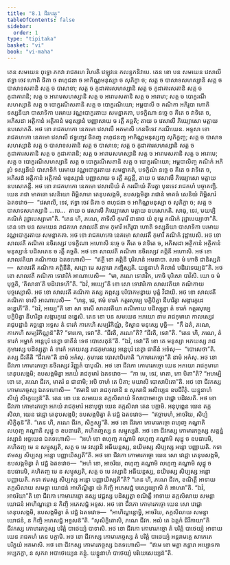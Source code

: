 ```yaml
---
title: "8.1 ជីវកវត្ថុ"
tableOfContents: false
sidebar:
  order: 1
type: "tipitaka"
basket: "vi"
book: "vi-maha"
---
```



<DynamicBreadcrumb />

<Division number="326" book="vi-maha">

<Paragraph number="1558" book="vi-maha">
តេន សមយេន ពុទ្ធោ ភគវា រាជគហេ វិហរតិ វេឡុវនេ កលន្ទកនិវាបេ. តេន ខោ បន សមយេន វេសាលី ឥទ្ធា ចេវ ហោតិ ផិតា ច ពហុជនា ច អាកិណ្ណមនុស្សា ច សុភិក្ខា ច; សត្ត ច បាសាទសហស្សានិ សត្ត ច បាសាទសតានិ សត្ត ច បាសាទា; សត្ត ច កូដាគារសហស្សានិ សត្ត ច កូដាគារសតានិ សត្ត ច កូដាគារានិ; សត្ត ច អារាមសហស្សានិ សត្ត ច អារាមសតានិ សត្ត ច អារាមា; សត្ត ច បោក្ខរណីសហស្សានិ សត្ត ច បោក្ខរណីសតានិ សត្ត ច បោក្ខរណិយោ; អម្ពបាលី ច គណិកា អភិរូបា ហោតិ ទស្សនីយា បាសាទិកា បរមាយ វណ្ណបោក្ខរតាយ សមន្នាគតា, បទក្ខិណា នច្ចេ ច គីតេ ច វាទិតេ ច, អភិសដា អត្ថិកានំ អត្ថិកានំ មនុស្សានំ បញ្ញាសាយ ច រត្តឹ គច្ឆតិ; តាយ ច វេសាលី ភិយ្យោសោ មត្តាយ ឧបសោភតិ. អថ ខោ រាជគហកោ នេគមោ វេសាលឹ អគមាសិ កេនចិទេវ ករណីយេន. អទ្ទសា ខោ រាជគហកោ នេគមោ វេសាលឹ ឥទ្ធញ្ចេវ ផិតញ្ច ពហុជនញ្ច អាកិណ្ណមនុស្សញ្ច សុភិក្ខញ្ច; សត្ត ច បាសាទសហស្សានិ សត្ត ច បាសាទសតានិ សត្ត ច បាសាទេ; សត្ត ច កូដាគារសហស្សានិ សត្ត ច កូដាគារសតានិ សត្ត ច កូដាគារានិ; សត្ត ច អារាមសហស្សានិ សត្ត ច អារាមសតានិ សត្ត ច អារាមេ; សត្ត ច បោក្ខរណីសហស្សានិ សត្ត ច បោក្ខរណីសតានិ សត្ត ច បោក្ខរណិយោ; អម្ពបាលិញ្ច គណិកំ អភិរូបំ ទស្សនីយំ បាសាទិកំ បរមាយ វណ្ណបោក្ខរតាយ សមន្នាគតំ, បទក្ខិណំ នច្ចេ ច គីតេ ច វាទិតេ ច, អភិសដំ អត្ថិកានំ អត្ថិកានំ មនុស្សានំ បញ្ញាសាយ ច រត្តឹ គច្ឆន្តឹ, តាយ ច វេសាលឹ ភិយ្យោសោ មត្តាយ ឧបសោភន្តឹ.
</Paragraph>

</Division>
<Division number="327" book="vi-maha">

<Paragraph number="1559" book="vi-maha">
អថ ខោ រាជគហកោ នេគមោ វេសាលិយំ តំ ករណីយំ តីរេត្វា បុនទេវ រាជគហំ បច្ចាគញ្ឆិ. យេន រាជា មាគធោ សេនិយោ ពិម្ពិសារោ តេនុបសង្កមិ, ឧបសង្កមិត្វា រាជានំ មាគធំ សេនិយំ ពិម្ពិសារំ ឯតទវោច—  “វេសាលី, ទេវ, ឥទ្ធា ចេវ ផិតា ច ពហុជនា ច អាកិណ្ណមនុស្សា ច សុភិក្ខា ច; សត្ត ច បាសាទសហស្សានិ …បេ…  តាយ ច វេសាលី ភិយ្យោសោ មត្តាយ ឧបសោភតិ. សាធុ, ទេវ, មយម្បិ គណិកំ វុដ្ឋាបេស្សាមា”តិ. “តេន ហិ, ភណេ, តាទិសឹ កុមារឹ ជានាថ យំ តុម្ហេ គណិកំ វុដ្ឋាបេយ្យាថា”តិ.
</Paragraph>

<Paragraph number="1560" book="vi-maha">
តេន ខោ បន សមយេន រាជគហេ សាលវតី នាម កុមារី អភិរូបា ហោតិ ទស្សនីយា បាសាទិកា បរមាយ វណ្ណបោក្ខរតាយ សមន្នាគតា. អថ ខោ រាជគហកោ នេគមោ សាលវតឹ កុមារឹ គណិកំ វុដ្ឋាបេសិ. អថ ខោ សាលវតី គណិកា នចិរស្សេវ បទក្ខិណា អហោសិ នច្ចេ ច គីតេ ច វាទិតេ ច, អភិសដា អត្ថិកានំ អត្ថិកានំ មនុស្សានំ បដិសតេន ច រត្តឹ គច្ឆតិ. អថ ខោ សាលវតី គណិកា នចិរស្សេវ គព្ភិនី អហោសិ. អថ ខោ សាលវតិយា គណិកាយ ឯតទហោសិ—  “ឥត្ថី ខោ គព្ភិនី បុរិសានំ អមនាបា. សចេ មំ កោចិ ជានិស្សតិ—  សាលវតី គណិកា គព្ភិនីតិ, សព្ពោ មេ សក្ការោ ភញ្ជិស្សតិ. យន្នូនាហំ គិលានំ បដិវេទេយ្យន៑”តិ. អថ ខោ សាលវតី គណិកា ទោវារិកំ អាណាបេសិ—  “មា, ភណេ ទោវារិក, កោចិ បុរិសោ បាវិសិ. យោ ច មំ បុច្ឆតិ, ‘គិលានា’តិ បដិវេទេហី”តិ. “ឯវំ, អយ្យេ”តិ ខោ សោ ទោវារិកោ សាលវតិយា គណិកាយ បច្ចស្សោសិ. អថ ខោ សាលវតី គណិកា តស្ស គព្ភស្ស បរិបាកមន្វាយ បុត្តំ វិជាយិ. អថ ខោ សាលវតី គណិកា ទាសឹ អាណាបេសិ—  “ហន្ទ, ជេ, ឥមំ ទារកំ កត្តរសុប្បេ បក្ខិបិត្វា នីហរិត្វា សង្ការកូដេ ឆឌ្ឌេហី”តិ. “ឯវំ, អយ្យេ”តិ ខោ សា ទាសី សាលវតិយា គណិកាយ បដិស្សុត្វា តំ ទារកំ កត្តរសុប្បេ បក្ខិបិត្វា នីហរិត្វា សង្ការកូដេ ឆឌ្ឌេសិ.
</Paragraph>

</Division>
<Division number="328" book="vi-maha">

<Paragraph number="1561" book="vi-maha">
តេន ខោ បន សមយេន អភយោ នាម រាជកុមារោ កាលស្សេវ រាជុបដ្ឋានំ គច្ឆន្តោ អទ្ទស តំ ទារកំ កាកេហិ សម្បរិកិណ្ណំ, ទិស្វាន មនុស្សេ បុច្ឆិ—  “កឹ ឯតំ, ភណេ, កាកេហិ សម្បរិកិណ្ណន៑”តិ? “ទារកោ, ទេវា”តិ. “ជីវតិ, ភណេ”តិ? “ជីវតិ, ទេវា”តិ. “តេន ហិ, ភណេ, តំ ទារកំ អម្ហាកំ អន្តេបុរំ នេត្វា ធាតីនំ ទេថ បោសេតុន៑”តិ. “ឯវំ, ទេវា”តិ ខោ តេ មនុស្សា អភយស្ស រាជកុមារស្ស បដិស្សុត្វា តំ ទារកំ អភយស្ស រាជកុមារស្ស អន្តេបុរំ នេត្វា ធាតីនំ អទំសុ—  “បោសេថា”តិ. តស្ស ជីវតីតិ “ជីវកោ”តិ នាមំ អកំសុ. កុមារេន បោសាបិតោតិ “កោមារភច្ចោ”តិ នាមំ អកំសុ. អថ ខោ ជីវកោ កោមារភច្ចោ នចិរស្សេវ វិញ្ញុតំ បាបុណិ. អថ ខោ ជីវកោ កោមារភច្ចោ យេន អភយោ រាជកុមារោ តេនុបសង្កមិ; ឧបសង្កមិត្វា អភយំ រាជកុមារំ ឯតទវោច—  “កា មេ, ទេវ, មាតា, កោ បិតា”តិ? “អហម្បិ ខោ តេ, ភណេ ជីវក, មាតរំ ន ជានាមិ; អបិ ចាហំ តេ បិតា; មយាសិ បោសាបិតោ”តិ. អថ ខោ ជីវកស្ស កោមារភច្ចស្ស ឯតទហោសិ—  “ឥមានិ ខោ រាជកុលានិ ន សុករានិ អសិប្បេន ឧបជីវិតុំ. យន្នូនាហំ សិប្បំ សិក្ខេយ្យន៑”តិ.
</Paragraph>

</Division>
<Division number="329" book="vi-maha">

<Paragraph number="1562" book="vi-maha">
តេន ខោ បន សមយេន តក្កសិលាយំ ទិសាបាមោក្ខោ វេជ្ជោ បដិវសតិ. អថ ខោ ជីវកោ កោមារភច្ចោ អភយំ រាជកុមារំ អនាបុច្ឆា យេន តក្កសិលា តេន បក្កាមិ. អនុបុព្ពេន យេន តក្កសិលា, យេន វេជ្ជោ តេនុបសង្កមិ; ឧបសង្កមិត្វា តំ វេជ្ជំ ឯតទវោច—  “ឥច្ឆាមហំ, អាចរិយ, សិប្បំ សិក្ខិតុន៑”តិ. “តេន ហិ, ភណេ ជីវក, សិក្ខស្សូ”តិ. អថ ខោ ជីវកោ កោមារភច្ចោ ពហុញ្ច គណ្ហាតិ លហុញ្ច គណ្ហាតិ សុដ្ឋុ ច ឧបធារេតិ, គហិតញ្ចស្ស ន សម្មុស្សតិ. អថ ខោ ជីវកស្ស កោមារភច្ចស្ស សត្តន្នំ វស្សានំ អច្ចយេន ឯតទហោសិ—  “អហំ ខោ ពហុញ្ច គណ្ហាមិ លហុញ្ច គណ្ហាមិ សុដ្ឋុ ច ឧបធារេមិ, គហិតញ្ច មេ ន សម្មុស្សតិ, សត្ត ច មេ វស្សានិ អធីយន្តស្ស, នយិមស្ស សិប្បស្ស អន្តោ បញ្ញាយតិ. កទា ឥមស្ស សិប្បស្ស អន្តោ បញ្ញាយិស្សតី”តិ.
</Paragraph>

<Paragraph number="1563" book="vi-maha">
អថ ខោ ជីវកោ កោមារភច្ចោ យេន សោ វេជ្ជោ តេនុបសង្កមិ, ឧបសង្កមិត្វា តំ វេជ្ជំ ឯតទវោច—  “អហំ ខោ, អាចរិយ, ពហុញ្ច គណ្ហាមិ លហុញ្ច គណ្ហាមិ សុដ្ឋុ ច ឧបធារេមិ, គហិតញ្ច មេ ន សម្មុស្សតិ, សត្ត ច មេ វស្សានិ អធីយន្តស្ស, នយិមស្ស សិប្បស្ស អន្តោ បញ្ញាយតិ. កទា ឥមស្ស សិប្បស្ស អន្តោ បញ្ញាយិស្សតី”តិ? “តេន ហិ, ភណេ ជីវក, ខណិត្តឹ អាទាយ តក្កសិលាយ សមន្តា យោជនំ អាហិណ្ឌិត្វា យំ កិញ្ចិ អភេសជ្ជំ បស្សេយ្យាសិ តំ អាហរា”តិ. “ឯវំ, អាចរិយា”តិ ខោ ជីវកោ កោមារភច្ចោ តស្ស វេជ្ជស្ស បដិស្សុត្វា ខណិត្តឹ អាទាយ តក្កសិលាយ សមន្តា យោជនំ អាហិណ្ឌន្តោ ន កិញ្ចិ អភេសជ្ជំ អទ្ទស. អថ ខោ ជីវកោ កោមារភច្ចោ យេន សោ វេជ្ជោ តេនុបសង្កមិ, ឧបសង្កមិត្វា តំ វេជ្ជំ ឯតទវោច—  “អាហិណ្ឌន្តោម្ហិ, អាចរិយ, តក្កសិលាយ សមន្តា យោជនំ, ន កិញ្ចិ អភេសជ្ជំ អទ្ទសន៑”តិ. “សុសិក្ខិតោសិ, ភណេ ជីវក. អលំ តេ ឯត្តកំ ជីវិកាយា”តិ ជីវកស្ស កោមារភច្ចស្ស បរិត្តំ បាថេយ្យំ បាទាសិ. អថ ខោ ជីវកោ កោមារភច្ចោ តំ បរិត្តំ បាថេយ្យំ អាទាយ យេន រាជគហំ តេន បក្កាមិ. អថ ខោ ជីវកស្ស កោមារភច្ចស្ស តំ បរិត្តំ បាថេយ្យំ អន្តរាមគ្គេ សាកេតេ បរិក្ខយំ អគមាសិ. អថ ខោ ជីវកស្ស កោមារភច្ចស្ស ឯតទហោសិ—  “ឥមេ ខោ មគ្គា កន្តារា អប្បោទកា អប្បភក្ខា, ន សុករា អបាថេយ្យេន គន្តុំ. យន្នូនាហំ បាថេយ្យំ បរិយេសេយ្យន៑”តិ.
</Paragraph>
</Division>